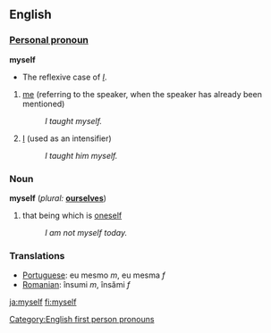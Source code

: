 ==English==

{{rank|certain|sent|keep|271|myself|morning|money|door}}

===[[Personal pronoun]]===
'''myself'''  
*The reflexive case of ''[[I]]''.
# [[me]] (referring to the speaker, when the speaker has already been mentioned)
#:''I taught myself.'' 
# [[I]] (used as an intensifier)
#:''I taught him myself.''

===Noun===
'''myself'''  (''plural:'' '''[[ourselves]]''')
# that being which is [[oneself]]
#:''I am not myself today.''

===Translations===
*[[Portuguese]]: eu mesmo ''m'', eu mesma ''f''
*[[Romanian]]: însumi ''m'', însămi ''f''

[[Category:English first person pronouns]]
[[ja:myself]]
[[fi:myself]]